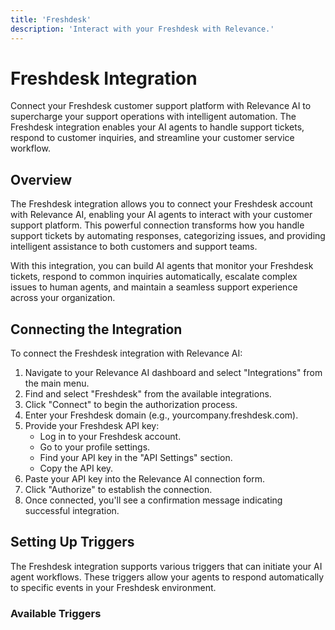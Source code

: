 ```yaml
---
title: 'Freshdesk'
description: 'Interact with your Freshdesk with Relevance.'
---
```


# Freshdesk Integration

Connect your Freshdesk customer support platform with Relevance AI to supercharge your support operations with intelligent automation. The Freshdesk integration enables your AI agents to handle support tickets, respond to customer inquiries, and streamline your customer service workflow.

## Overview

The Freshdesk integration allows you to connect your Freshdesk account with Relevance AI, enabling your AI agents to interact with your customer support platform. This powerful connection transforms how you handle support tickets by automating responses, categorizing issues, and providing intelligent assistance to both customers and support teams.

With this integration, you can build AI agents that monitor your Freshdesk tickets, respond to common inquiries automatically, escalate complex issues to human agents, and maintain a seamless support experience across your organization.

## Connecting the Integration

To connect the Freshdesk integration with Relevance AI:

1. Navigate to your Relevance AI dashboard and select "Integrations" from the main menu.
2. Find and select "Freshdesk" from the available integrations.
3. Click "Connect" to begin the authorization process.
4. Enter your Freshdesk domain (e.g., yourcompany.freshdesk.com).
5. Provide your Freshdesk API key:
   - Log in to your Freshdesk account.
   - Go to your profile settings.
   - Find your API key in the "API Settings" section.
   - Copy the API key.
6. Paste your API key into the Relevance AI connection form.
7. Click "Authorize" to establish the connection.
8. Once connected, you'll see a confirmation message indicating successful integration.

## Setting Up Triggers

The Freshdesk integration supports various triggers that can initiate your AI agent workflows. These triggers allow your agents to respond automatically to specific events in your Freshdesk environment.

### Available Triggers

